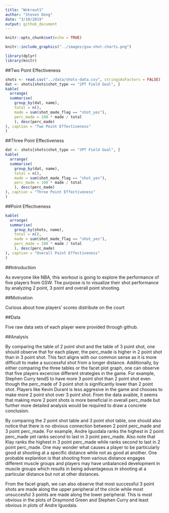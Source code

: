 ```yaml
---
title: "Wokrout1"
author: "Steven Deng"
date: "3/10/2019"
output: github_document
---
```


```r
knitr::opts_chunk$set(echo = TRUE)
```

```r
knitr::include_graphics("../images/gsw-shot-charts.png")
```

```r
library(dplyr)
library(knitr)
```

##Two Point Effectiveness

```r
shots <- read.csv("../data/shots-data.csv", stringsAsFactors = FALSE)
dat <- shots[shots$shot_type == "2PT Field Goal", ]
kable(
  arrange(
  summarise(
    group_by(dat, name),
    total = n(),
    made = sum(shot_made_flag == "shot_yes"),
    perc_made = 100 * made / total
    ), desc(perc_made)
), caption = "Two Point Effectiveness"
)

```

##Three Point Effectiveness

```r
dat <- shots[shots$shot_type == "3PT Field Goal", ]
kable(
  arrange(
  summarise(
    group_by(dat, name),
    total = n(),
    made = sum(shot_made_flag == "shot_yes"),
    perc_made = 100 * made / total
    ), desc(perc_made)
), caption = "Three Point Effectiveness"
)
```

##Point Effectiveness

```r
kable(
  arrange(
  summarise(
    group_by(shots, name),
    total = n(),
    made = sum(shot_made_flag == "shot_yes"),
    perc_made = 100 * made / total
    ), desc(perc_made)
), caption = "Overall Point Effectiveness"
)
```

##Introduction

As everyone like NBA, this workout is going to explore the performance of five players from GSW. The purpose is to visualize their shot performance by analyzing 2 point, 3 point and overall point shooting.

##Motivation

Curious about how players' scores distribute on the court

##Data

Five raw data sets of each player were provided through github. 

##Analysis

  By comparing the table of 2 point shot and the table of 3 point shot, one should observe that for each player, the perc_made is higher in 2 point shot than in 3 point shot. This fact aligns with our common sense as it is more difficult to make a successful shot from a longer distance. Additionally, by either comparing the three tables or the facet plot graph, one can observe that five players excercise different strategies in the game. For example, Stephen Curry tendS to have more 3 point shot than 2 point shot even though the perc_made of 3 point shot is significantly lower than 2 point shot. Players like Kevin Durant is less aggresive in the game and chooses to make more 2 point shot over 3 point shot. From the data avaible, it seems that making more 2 point shots is more beneficial in overall perc_made but further more detailed analysis would be required to draw a concrete conclusion. 
  
  By comparing the 2 point shot table and 3 point shot table, one should also notice that there is no obvious connection between 2 point perc_made and 3 point perc_made. For example, Andre Iguodala ranks the highest in 2 point perc_made yet ranks second to last in 3 point perc_made. Also note that Klay ranks the highest in 3 point perc_made while ranks second to last in 2 point perc_made. One may wonder what causes a player to be particularly good at shooting at a specific distance while not as good at another. One probable explantion is that shooting from various distance engages different muscle groups and players may have unbalanced development in  muscle groups which results in being advantageous in shooting at a particular distance but not at other distances. 
  
  From the facet graph, we can also observe that most successful 3 point shots are made along the upper peripheral of the circle while most unsuccesful 3 points are made along the lower peripheral. This is most obvious in the plots of Draymond Green and Stephen Curry and least obvious in plots of Andre Iguodala. 